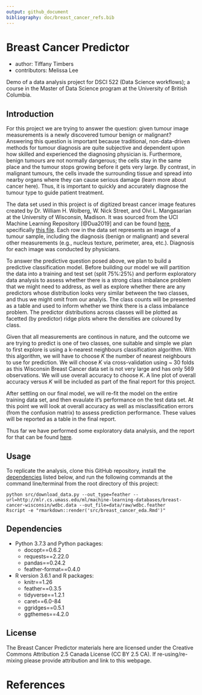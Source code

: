 ```yaml
---
output: github_document
bibliography: doc/breast_cancer_refs.bib
---
```


# Breast Cancer Predictor
- author: Tiffany Timbers
- contributors: Melissa Lee

Demo of a data analysis project for DSCI 522 (Data Science workflows); a course in the Master of Data Science program at the University of British Columbia.

## Introduction

For this project we are trying to answer the question: given tumour image measurements is a newly discovered tumour benign or malignant? Answering this question is important because traditional, non-data-driven methods for tumour diagnosis are quite subjective and dependent upon how skilled and experienced the diagnosing physician is. Furthermore, benign tumours are not normally dangerous; the cells stay in the same place and the tumour stops growing before it gets very large. By contrast, in malignant tumours, the cells invade the surrounding tissue and spread into nearby organs where they can cause serious damage (learn more about cancer here). Thus, it is important to quickly and accurately diagnose the tumour type to guide patient treatment.

The data set used in this project is of digitized breast cancer image features created by Dr. William H. Wolberg, W. Nick Street, and Olvi L. Mangasarian at the University of Wisconsin, Madison.  It was sourced from the UCI Machine Learning Repository [@Dua2019] and can be found [here](https://archive.ics.uci.edu/ml/datasets/Breast+Cancer+Wisconsin+(Diagnostic)), specifically [this file](http://mlr.cs.umass.edu/ml/machine-learning-databases/breast-cancer-wisconsin/wdbc.data). Each row in the data set represents an image of a tumour sample, including the diagnosis (benign or malignant) and several other measurements (e.g., nucleus texture, perimeter, area, etc.). Diagnosis for each image was conducted by physicians. 

To answer the predictive question posed above, we plan to build a predictive classification model. Before building our model we will partition the data into a training and test set (split 75%:25%) and perform exploratory data analysis to assess whether there is a strong class imbalance problem that we might need to address, as well as explore whether there are any predictors whose distribution looks very similar between the two classes, and thus we might omit from our analyis. The class counts will be presented as a table and used to inform whether we think there is a class imbalance problem. The predictor distributions across classes will be plotted as facetted (by predictor) ridge plots where the densities are coloured by class.

Given that all measurements are continous in nature, and the outcome we are trying to predict is one of two classes, one suitable and simple we plan to first explore is using a k-nearest neighbours classification algorithm. With this algorithm, we will have to choose $K$ the number of nearest neighbours to use for prediction. We will choose $K$ via cross-validation using ~ 30 folds as this Wisconsin Breast Cancer data set is not very large and has only 569 observations. We will use overall accuracy to choose $K$. A line plot of overall accuracy versus $K$ will be included as part of the final report for this project. 

After settling on our final model, we will re-fit the model on the entire training data set, and then evaulate it's performance on the test data set. At this point we will look at overall accuracy as well as misclassification errors (from the confusion matrix) to assess prediction performance. These values will be reported as a table in the final report.

Thus far we have performed some exploratory data analysis, and the report for that can be found [here](src/breast_cancer_eda.md).

## Usage

To replicate the analysis, clone this GitHub repository, install the [dependencies](#dependencies) listed below, and run the following commands at the command line/terminal from the root directory of this project:

```
python src/download_data.py --out_type=feather --url=http://mlr.cs.umass.edu/ml/machine-learning-databases/breast-cancer-wisconsin/wdbc.data --out_file=data/raw/wdbc.feather
Rscript -e "rmarkdown::render('src/breast_cancer_eda.Rmd')"
```

## Dependencies
- Python 3.7.3 and Python packages:
  - docopt==0.6.2
  - requests==2.22.0
  - pandas==0.24.2
  - feather-format==0.4.0
- R version 3.6.1 and R packages:
  - knitr==1.26
  - feather==0.3.5
  - tidyverse==1.2.1
  - caret==6.0-84
  - ggridges==0.5.1
  - ggthemes==4.2.0
  
## License
The Breast Cancer Predictor materials here are licensed under the Creative Commons Attribution 2.5 Canada License (CC BY 2.5 CA). If re-using/re-mixing please provide attribution and link to this webpage.

# References